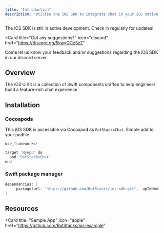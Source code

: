 ```yaml
---
title: "Introduction"
description: "Utilize the iOS SDK to integrate chat in your iOS native environment"
---
```


<Warning>
  The iOS SDK is still in active development. Check in regularly for updates!
</Warning>

<Card
  title="Got any suggestions?"
  icon="discord"
  href="https://discord.gg/5kwyQCz3zZ"
>
  Come let us know your feedback and/or suggestions regarding the iOS SDK in our
  discord server.
</Card>

## Overview

The iOS UIKit is a collection of Swift components crafted to help engineers build a
feature-rich chat experience.

## Installation

### Cocoapods

This iOS SDK is accessible via Cocoapod as `BotStacksChat`. Simple add to your podfile

```bash
use_frameworks!

target 'MyApp' do
  pod 'BotStacksChat'
end
```

### Swift package manager

```Swift
dependencies: [
    .package(url: "https://github.com/BotStacks/ios-sdk.git", .upToNextMajor(from: "1.0.1"))
]
```

## Resources

<CardGroup cols={2}>
  <Card title="Figma" 
  icon="figma" 
  href="https://www.figma.com/file/to0svpIcxIysJnTY8VPltC/BotStacks-UI-Kit-for-Mobile?type=design&node-id=973%3A6246&mode=design&t=LuQ7ijGmVXLVnlHo-1"
  >
  </Card>

  <Card title="Sample App" 
  icon="apple" 
  href="https://github.com/BotStacks/ios-example"
  >
  </Card>

</CardGroup>